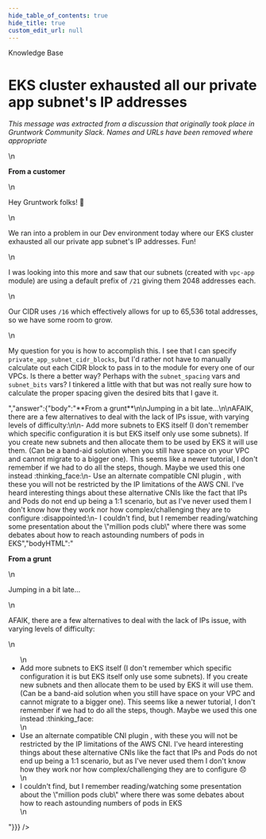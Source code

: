 ```yaml
---
hide_table_of_contents: true
hide_title: true
custom_edit_url: null
---
```



<CenterLayout>
<span class="title">Knowledge Base</span>
<h1>EKS cluster exhausted all our private app subnet&apos;s IP addresses</h1>
<GitHub json={{"id":"MDEwOkRpc2N1c3Npb24zNTQxNzM0","number":12,"author":{"login":"gruntwork-support"},"title":"EKS cluster exhausted all our private app subnet's IP addresses","body":"_This message was extracted from a discussion that originally took place in Gruntwork Community Slack. Names and URLs have been removed where appropriate_\n\n**From a customer**\n\nHey Gruntwork folks! :wave:\n\nWe ran into a problem in our Dev environment today where our EKS cluster exhausted all our private app subnet's IP addresses. Fun!\n\nI was looking into this more and saw that our subnets (created with `vpc-app` module) are using a default prefix of `/21` giving them 2048 addresses each.\n\nOur CIDR uses `/16` which effectively allows for up to 65,536 total addresses, so we have some room to grow.\n\nMy question for you is how to accomplish this. I see that I can specify `private_app_subnet_cidr_blocks`, but I'd rather not have to manually calculate out each CIDR block to pass in to the module for every one of our VPCs. Is there a better way? Perhaps with the `subnet_spacing` vars and `subnet_bits` vars? I tinkered a little with that but was not really sure how to calculate the proper spacing given the desired bits that I gave it.","bodyHTML":"<p dir=\"auto\"><em>This message was extracted from a discussion that originally took place in Gruntwork Community Slack. Names and URLs have been removed where appropriate</em></p>\n<p dir=\"auto\"><strong>From a customer</strong></p>\n<p dir=\"auto\">Hey Gruntwork folks! <g-emoji class=\"g-emoji\" alias=\"wave\" fallback-src=\"https://github.githubassets.com/images/icons/emoji/unicode/1f44b.png\">👋</g-emoji></p>\n<p dir=\"auto\">We ran into a problem in our Dev environment today where our EKS cluster exhausted all our private app subnet's IP addresses. Fun!</p>\n<p dir=\"auto\">I was looking into this more and saw that our subnets (created with <code class=\"notranslate\">vpc-app</code> module) are using a default prefix of <code class=\"notranslate\">/21</code> giving them 2048 addresses each.</p>\n<p dir=\"auto\">Our CIDR uses <code class=\"notranslate\">/16</code> which effectively allows for up to 65,536 total addresses, so we have some room to grow.</p>\n<p dir=\"auto\">My question for you is how to accomplish this. I see that I can specify <code class=\"notranslate\">private_app_subnet_cidr_blocks</code>, but I'd rather not have to manually calculate out each CIDR block to pass in to the module for every one of our VPCs. Is there a better way? Perhaps with the <code class=\"notranslate\">subnet_spacing</code> vars and <code class=\"notranslate\">subnet_bits</code> vars? I tinkered a little with that but was not really sure how to calculate the proper spacing given the desired bits that I gave it.</p>","answer":{"body":"**From a grunt**\n\nJumping in a bit late...\n\nAFAIK, there are a few alternatives to deal with the lack of IPs issue, with varying levels of difficulty:\n\n- Add more subnets to EKS itself (I don't remember which specific configuration it is but EKS itself only use some subnets). If you create new subnets and then allocate them to be used by EKS it will use them. (Can be a band-aid solution when you still have space on your VPC and cannot migrate to a bigger one). This seems like a newer tutorial, I don't remember if we had to do all the steps, though. Maybe we used this one instead :thinking_face:\n- Use an alternate compatible CNI plugin , with these you will not be restricted by the IP limitations of the  AWS CNI. I've heard interesting things about these alternative CNIs like the fact that IPs and Pods do not end up being a 1:1 scenario, but as I've never used them I don't know how they work nor how complex/challenging they are to configure :disappointed:\n- I couldn't find, but I remember reading/watching some presentation about the \"million pods club\" where there was some debates about how to reach astounding numbers of pods in EKS","bodyHTML":"<p dir=\"auto\"><strong>From a grunt</strong></p>\n<p dir=\"auto\">Jumping in a bit late...</p>\n<p dir=\"auto\">AFAIK, there are a few alternatives to deal with the lack of IPs issue, with varying levels of difficulty:</p>\n<ul dir=\"auto\">\n<li>Add more subnets to EKS itself (I don't remember which specific configuration it is but EKS itself only use some subnets). If you create new subnets and then allocate them to be used by EKS it will use them. (Can be a band-aid solution when you still have space on your VPC and cannot migrate to a bigger one). This seems like a newer tutorial, I don't remember if we had to do all the steps, though. Maybe we used this one instead :thinking_face:</li>\n<li>Use an alternate compatible CNI plugin , with these you will not be restricted by the IP limitations of the  AWS CNI. I've heard interesting things about these alternative CNIs like the fact that IPs and Pods do not end up being a 1:1 scenario, but as I've never used them I don't know how they work nor how complex/challenging they are to configure <g-emoji class=\"g-emoji\" alias=\"disappointed\" fallback-src=\"https://github.githubassets.com/images/icons/emoji/unicode/1f61e.png\">😞</g-emoji></li>\n<li>I couldn't find, but I remember reading/watching some presentation about the \"million pods club\" where there was some debates about how to reach astounding numbers of pods in EKS</li>\n</ul>"}}} />

</CenterLayout>
  

<!-- ##DOCS-SOURCER-START
{
  "sourcePlugin": "github-discussions",
  "hash": "4219a1fed149b2e40b38853419c7eddd"
}
##DOCS-SOURCER-END -->

